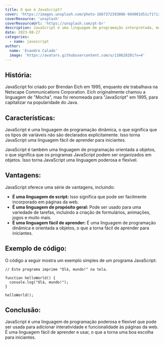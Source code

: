 ```yaml
---
title: O que é JavaScript?
cover: 'https://images.unsplash.com/photo-1667372393086-9d4001d51cf1?ixlib=rb-4.0.3&ixid=M3wxMjA3fDB8MHxwaG90by1wYWdlfHx8fGVufDB8fHx8fA%3D%3D&auto=format&fit=crop&w=1332&q=80'
coverResource: 'unsplash'
coverResourceUrl: 'https://unsplash.com/pt-br'
description: JavaScript é uma linguagem de programação interpretada, multiparadigma, de script em alto nível, com tipagem dinâmica fraca e de propósito geral. Juntamente com HTML e CSS, JavaScript é uma das três principais tecnologias da World Wide Web.
date: 2023-08-27
categories:
  - name: javascript
author:
  name: 'Evandro Calado'
  image: 'https://avatars.githubusercontent.com/u/110628201?v=4'
---
```


## **História:**

JavaScript foi criado por Brendan Eich em 1995, enquanto ele trabalhava na
Netscape Communications Corporation. Eich originalmente chamou a linguagem de
"Mocha", mas foi renomeada para "JavaScript" em 1995, para capitalizar na
popularidade do Java.

## **Características:**

JavaScript é uma linguagem de programação dinâmica, o que significa que os tipos
de variáveis não são declarados explicitamente. Isso torna JavaScript uma
linguagem fácil de aprender para iniciantes.

JavaScript é também uma linguagem de programação orientada a objetos, o que
significa que os programas JavaScript podem ser organizados em objetos. Isso
torna JavaScript uma linguagem poderosa e flexível.

## **Vantagens:**

JavaScript oferece uma série de vantagens, incluindo:

- **É uma linguagem de script:** Isso significa que pode ser facilmente
  incorporado em páginas da web.
- **É uma linguagem de propósito geral:** Pode ser usado para uma variedade de
  tarefas, incluindo a criação de formulários, animações, jogos e muito mais.
- **É uma linguagem fácil de aprender:** É uma linguagem de programação dinâmica
  e orientada a objetos, o que a torna fácil de aprender para iniciantes.

## **Exemplo de código:**

O código a seguir mostra um exemplo simples de um programa JavaScript:

```tsx
// Este programa imprime "Olá, mundo!" na tela.

function helloWorld() {
  console.log("Olá, mundo!");
}

helloWorld();
```

## **Conclusão:**

JavaScript é uma linguagem de programação poderosa e flexível que pode ser usada
para adicionar interatividade e funcionalidade às páginas da web. É uma
linguagem fácil de aprender e usar, o que a torna uma boa escolha para
iniciantes.
